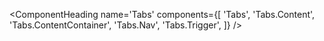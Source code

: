 <ComponentHeading
  name='Tabs'
  components={[
    'Tabs',
    'Tabs.Content',
    'Tabs.ContentContainer',
    'Tabs.Nav',
    'Tabs.Trigger',
  ]}
/>
<Text variant='lead'></Text>

```javascript
```
